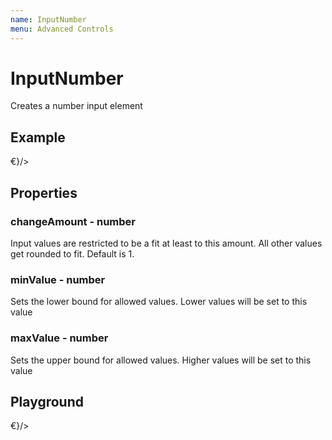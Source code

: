 ```yaml
---
name: InputNumber
menu: Advanced Controls
---
```



# InputNumber

Creates a number input element 

## Example

<Inline>
    <InputNumberExample changeAmount={0.01} suffix={<Text>€</Text>}/>
</Inline>

## Properties

### changeAmount - number
Input values are restricted to be a fit at least to this amount. All other values get rounded to fit. Default is 1.


### minValue - number

Sets the lower bound for allowed values. Lower values will be set to this value

### maxValue - number

Sets the upper bound for allowed values. Higher values will be set to this value

## Playground

<Playground>
    <Row>
        <InputNumber changeAmount={0.3} suffix={<Text>€</Text>}/>
    </Row>
</Playground>
